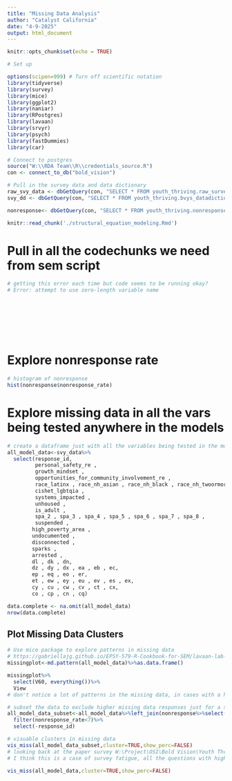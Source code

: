 ```yaml
---
title: "Missing Data Analysis"
author: "Catalyst California"
date: "4-9-2025"
output: html_document
---
```


```r
knitr::opts_chunk$set(echo = TRUE)

# Set up

options(scipen=999) # Turn off scientific notation
library(tidyverse)
library(survey)
library(mice)
library(ggplot2)
library(naniar)
library(RPostgres)
library(lavaan)
library(srvyr)
library(psych)
library(fastDummies)
library(car)

# Connect to postgres
source("W:\\RDA Team\\R\\credentials_source.R")
con <- connect_to_db("bold_vision")

# Pull in the survey data and data dictionary
raw_svy_data <- dbGetQuery(con, "SELECT * FROM youth_thriving.raw_survey_data")
svy_dd <- dbGetQuery(con, "SELECT * FROM youth_thriving.bvys_datadictionary_2024")

nonresponse<- dbGetQuery(con, "SELECT * FROM youth_thriving.nonresponse_by_respondent")

knitr::read_chunk('./structural_equation_modeling.Rmd')


```

# Pull in all the codechunks we need from sem script

```r
# getting this error each time but code seems to be running okay?
# Error: attempt to use zero-length variable name
```

```r

```

```r

```

```r

```

```r

```

```r

```

```r

```

```r

```

# Explore nonresponse rate

```r
# histogram of nonresponse
hist(nonresponse$nonresponse_rate)
```

# Explore missing data in all the vars being tested anywhere in the models

```r
# create a dataframe just with all the variables being tested in the models
all_model_data<-svy_data%>%
  select(response_id,
         personal_safety_re , 
         growth_mindset , 
         opportunities_for_community_involvement_re ,
         race_latinx , race_nh_asian , race_nh_black , race_nh_twoormor , race_nh_aian , race_nh_other , race_nh_nhpi , race_nh_swana ,
         cishet_lgbtqia ,
         systems_impacted ,
         unhoused ,
         is_adult ,
         spa_2 , spa_3 , spa_4 , spa_5 , spa_6 , spa_7 , spa_8 ,
         suspended , 
        high_poverty_area ,
        undocumented ,
        disconnected ,
        sparks , 
        arrested ,
        dl , dk , dn,
        dz , dy , dx , ea , eb , ec,
        ep , eq , eo , er,
        et , ew , ey , eu , ev , es , ex,
        cy , cu , cw , cv , ct , cx,
        co , cp , cn , cq)

data.complete <- na.omit(all_model_data)
nrow(data.complete)


```

## Plot Missing Data Clusters

```r
# Use mice package to explore patterns in missing data
# https://gabriellajg.github.io/EPSY-579-R-Cookbook-for-SEM/lavaan-lab-12-sem-for-missing-data.html
missingplot<-md.pattern(all_model_data)%>%as.data.frame()

missingplot%>%
  select(V60, everything())%>%
  View
# don't notice a lot of patterns in the missing data, in cases with a higher pattern of missing (more respondents not responding) it's only 1 question

# subset the data to exclude higher missing data responses just for a simpler plot
all_model_data_subset<-all_model_data%>%left_join(nonresponse%>%select(response_id,nonresponse_rate))%>%
  filter(nonresponse_rate<7)%>%
  select(-response_id)

# visuable clusters in missing data
vis_miss(all_model_data_subset,cluster=TRUE,show_perc=FALSE)
# looking back at the paper survey W:\Project\OSI\Bold Vision\Youth Thriving Survey\Data\Survey responses\Updated - 081324\BVYTS_PaperSurvey.docx
# I think this is a case of survey fatigue, all the questions with higher nonresponse (or essentially a don't wish to answer response in this case) are in the 2nd half of the survey. Looks like a small percent of respondents selected "dont wish to answer" across matrices later on. We could look for auxiliary vars that look for patterns in missing, e.g. if respondents of certain age or race were more likely to straightline, but not sure I see an immediate pattern here. Excluding these responses would likely bias the sample more towards people that stayed more engaged in the survey
```
```r
vis_miss(all_model_data,cluster=TRUE,show_perc=FALSE)

```

